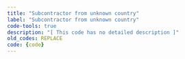 ```yaml
---
title: "Subcontractor from unknown country"
label: "Subcontractor from unknown country"
code-tools: true
description: "[ This code has no detailed description ]"
old_codes: REPLACE
code: {code}
---
```

